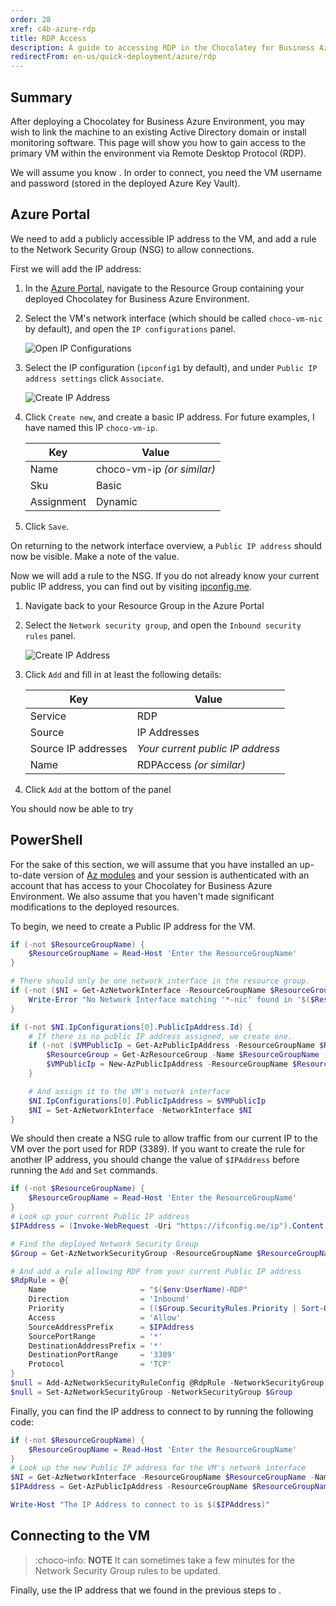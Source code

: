 ```yaml
---
order: 28
xref: c4b-azure-rdp
title: RDP Access
description: A guide to accessing RDP in the Chocolatey for Business Azure Environment
redirectFrom: en-us/quick-deployment/azure/rdp
---
```


## Summary

After deploying a Chocolatey for Business Azure Environment, you may wish to link the machine to an existing Active Directory domain or install monitoring software. This page will show you how to gain access to the primary VM within the environment via Remote Desktop Protocol (RDP).

We will assume you know <Xref title="how to retrieve passwords from your environment" value="c4b-azure" anchor="accessing-services" />. In order to connect, you need the VM username and password (stored in the deployed Azure Key Vault).

## Azure Portal

We need to add a publicly accessible IP address to the VM, and add a rule to the Network Security Group (NSG) to allow connections.

First we will add the IP address:

1. In the [Azure Portal](https://portal.azure.com), navigate to the Resource Group containing your deployed Chocolatey for Business Azure Environment.
1. Select the VM's network interface (which should be called `choco-vm-nic` by default), and open the `IP configurations` panel.

    ![Open IP Configurations](/images/c4b-azure/Rdp-IpConfiguration.png)

1. Select the IP configuration (`ipconfig1` by default), and under `Public IP address settings` click `Associate`.

    ![Create IP Address](/images/c4b-azure/Rdp-IpCreation.png)

1. Click `Create new`, and create a basic IP address. For future examples, I have named this IP `choco-vm-ip`.

    | Key                 | Value                            |
    | ------------------- | -------------------------------- |
    | Name                | choco-vm-ip _(or similar)_       |
    | Sku                 | Basic                            |
    | Assignment          | Dynamic                          |
1. Click `Save`.

On returning to the network interface overview, a `Public IP address` should now be visible. Make a note of the value.

Now we will add a rule to the NSG. If you do not already know your current public IP address, you can find out by visiting [ipconfig.me](https://ifconfig.me/ip).

1. Navigate back to your Resource Group in the Azure Portal
1. Select the `Network security group`, and open the `Inbound security rules` panel.

    ![Create IP Address](/images/c4b-azure/Rdp-NsgRuleAddition.png)

1. Click `Add` and fill in at least the following details:

    | Key                 | Value                            |
    | ------------------- | -------------------------------- |
    | Service             | RDP                              |
    | Source              | IP Addresses                     |
    | Source IP addresses | _Your current public IP address_ |
    | Name                | RDPAccess _(or similar)_         |
1. Click `Add` at the bottom of the panel

You should now be able to try <Xref title="Connecting to the VM" value="c4b-azure-rdp" anchor="connecting-to-the-vm" />

## PowerShell

For the sake of this section, we will assume that you have installed an up-to-date version of [Az modules](https://www.powershellgallery.com/packages/Az) and your session is authenticated with an account that has access to your Chocolatey for Business Azure Environment. We also assume that you haven't made significant modifications to the deployed resources.

To begin, we need to create a Public IP address for the VM.

```PowerShell
if (-not $ResourceGroupName) {
    $ResourceGroupName = Read-Host 'Enter the ResourceGroupName'
}

# There should only be one network interface in the resource group.
if (-not ($NI = Get-AzNetworkInterface -ResourceGroupName $ResourceGroupName -Name *-nic)) {
    Write-Error "No Network Interface matching '*-nic' found in '$($ResourceGroupName)'. Please ensure deployment is complete."
}

if (-not $NI.IpConfigurations[0].PublicIpAddress.Id) {
    # If there is no public IP address assigned, we create one.
    if (-not ($VMPublicIp = Get-AzPublicIpAddress -ResourceGroupName $ResourceGroupName -Name 'TempIP')) {
        $ResourceGroup = Get-AzResourceGroup -Name $ResourceGroupName
        $VMPublicIp = New-AzPublicIpAddress -ResourceGroupName $ResourceGroupName -Name 'TempIP' -Location $ResourceGroup.Location -AllocationMethod Dynamic
    }

    # And assign it to the VM's network interface
    $NI.IpConfigurations[0].PublicIpAddress = $VMPublicIp
    $NI = Set-AzNetworkInterface -NetworkInterface $NI
}
```

We should then create a NSG rule to allow traffic from our current IP to the VM over the port used for RDP (3389). If you want to create the rule for another IP address, you should change the value of `$IPAddress` before running the `Add` and `Set` commands.

```PowerShell
if (-not $ResourceGroupName) {
    $ResourceGroupName = Read-Host 'Enter the ResourceGroupName'
}
# Look up your current Public IP address
$IPAddress = (Invoke-WebRequest -Uri "https://ifconfig.me/ip").Content

# Find the deployed Network Security Group
$Group = Get-AzNetworkSecurityGroup -ResourceGroupName $ResourceGroupName

# And add a rule allowing RDP from your current Public IP address
$RdpRule = @{
    Name                     = "$($env:UserName)-RDP"
    Direction                = 'Inbound'
    Priority                 = (($Group.SecurityRules.Priority | Sort-Object)[0] - 1)
    Access                   = 'Allow'
    SourceAddressPrefix      = $IPAddress
    SourcePortRange          = '*'
    DestinationAddressPrefix = '*'
    DestinationPortRange     = '3389'
    Protocol                 = 'TCP'
}
$null = Add-AzNetworkSecurityRuleConfig @RdpRule -NetworkSecurityGroup $Group
$null = Set-AzNetworkSecurityGroup -NetworkSecurityGroup $Group
```

Finally, you can find the IP address to connect to by running the following code:

```PowerShell
if (-not $ResourceGroupName) {
    $ResourceGroupName = Read-Host 'Enter the ResourceGroupName'
}
# Look up the new Public IP address for the VM's network interface
$NI = Get-AzNetworkInterface -ResourceGroupName $ResourceGroupName -Name *-nic
$IPAddress = Get-AzPublicIpAddress -ResourceGroupName $ResourceGroupName -Name $NI.IpConfigurations.PublicIpAddress.Id.Split('/')[-1].IPAddress

Write-Host "The IP Address to connect to is $($IPAddress)"
```

## Connecting to the VM

> :choco-info: **NOTE**
> It can sometimes take a few minutes for the Network Security Group rules to be updated.

Finally, use the IP address that we found in the previous steps to <Xref title="connect to the VM](https://docs.microsoft.com/en-us/azure/virtual-machines/windows/connect-logon) using the IP address you procured in the previous steps, using [the credential from the Azure Key Vault" value="c4b-azure" anchor="accessing-services" />.
